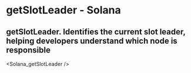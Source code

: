 # getSlotLeader - Solana

## getSlotLeader. Identifies the current slot leader, helping developers understand which node is responsible


<Solana_getSlotLeader />

